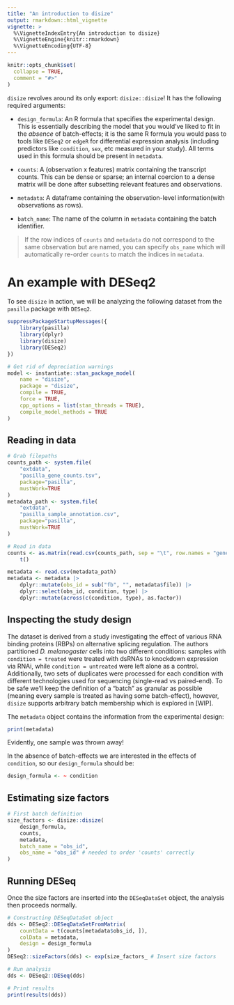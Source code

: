 ```yaml
---
title: "An introduction to disize"
output: rmarkdown::html_vignette
vignette: >
  %\VignetteIndexEntry{An introduction to disize}
  %\VignetteEngine{knitr::rmarkdown}
  %\VignetteEncoding{UTF-8}
---
```


```r
knitr::opts_chunk$set(
  collapse = TRUE,
  comment = "#>"
)
```

`disize` revolves around its only export: `disize::disize`! It has the
following required arguments:

- `design_formula`: An R formula that specifies the experimental design. This
is essentially describing the model that you would've liked to fit in the
*absence* of batch-effects; it is the same R formula you would pass to
tools like `DESeq2` or `edgeR` for differential expression analysis (including
predictors like `condition`, `sex`, etc measured in your study). All terms
used in this formula should be present in `metadata`.

- `counts`: A (observation x features) matrix containing the transcript counts.
This can be dense or sparse; an internal coercion to a dense matrix will be
done after subsetting relevant features and observations.

- `metadata`: A dataframe containing the observation-level information(with
observations as rows).

- `batch_name`: The name of the column in `metadata` containing the batch
identifier.

> If the row indices of `counts` and `metadata` do not correspond to the same observation but are named, you can specify `obs_name` which will automatically re-order `counts` to match the indices in `metadata`.

# An example with DESeq2

To see `disize` in action, we will be analyzing the following dataset from the `pasilla` package with `DESeq2`.

```r
suppressPackageStartupMessages({
    library(pasilla)
    library(dplyr)
    library(disize)
    library(DESeq2)
})
```

```r
# Get rid of depreciation warnings
model <- instantiate::stan_package_model(
    name = "disize",
    package = "disize",
    compile = TRUE,
    force = TRUE,
    cpp_options = list(stan_threads = TRUE),
    compile_model_methods = TRUE
)
```


## Reading in data

```r
# Grab filepaths
counts_path <- system.file(
    "extdata",
    "pasilla_gene_counts.tsv",
    package="pasilla",
    mustWork=TRUE
)
metadata_path <- system.file(
    "extdata",
    "pasilla_sample_annotation.csv",
    package="pasilla",
    mustWork=TRUE
)

# Read in data
counts <- as.matrix(read.csv(counts_path, sep = "\t", row.names = "gene_id")) |>
    t()

metadata <- read.csv(metadata_path)
metadata <- metadata |>
    dplyr::mutate(obs_id = sub("fb", "", metadata$file)) |>
    dplyr::select(obs_id, condition, type) |>
    dplyr::mutate(across(c(condition, type), as.factor))
```

## Inspecting the study design

The dataset is derived from a study investigating the effect of various RNA binding proteins (RBPs) on alternative splicing regulation.
The authors partitioned *D. melanogaster* cells into two different conditions: samples with `condition = treated` were treated with dsRNAs to knockdown expression via RNAi, while `condition = untreated` were left alone as a control.
Additionally, two sets of duplicates were processed for each condition with different technologies used for sequencing (single-read vs paired-end).
To be safe we'll keep the definition of a "batch" as granular as possible (meaning every sample is treated as having some batch-effect), however, `disize` supports arbitrary batch membership which is explored in [WIP].

The `metadata` object contains the information from the experimental design:

```r
print(metadata)
```

Evidently, one sample was thrown away!

In the absence of batch-effects we are interested in the effects of `condition`, so our `design_formula` should be:

```r
design_formula <- ~ condition
```

## Estimating size factors

```r
# First batch definition
size_factors <- disize::disize(
    design_formula,
    counts,
    metadata,
    batch_name = "obs_id",
    obs_name = "obs_id" # needed to order 'counts' correctly
)
```

## Running DESeq

Once the size factors are inserted into the `DESeqDataSet` object, the analysis then proceeds normally.

```r
# Constructing DESeqDataSet object
dds <- DESeq2::DESeqDataSetFromMatrix(
    countData = t(counts[metadata$obs_id, ]),
    colData = metadata,
    design = design_formula
)
DESeq2::sizeFactors(dds) <- exp(size_factors_ # Insert size factors

# Run analysis
dds <- DESeq2::DESeq(dds)

# Print results
print(results(dds))
```
